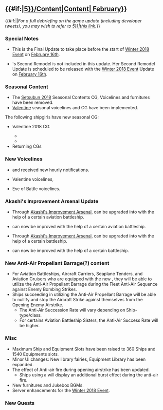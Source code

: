 =={{#if:{{{thread|}}}|[[Partials/Updates/2018_February_{{Ordinal|5}}/Content|Content]]|[[Thread:630678|{{Ordinal|5}} February]]}}==
{{#if:{{{thread|}}}||''For a full debriefing on the game update (including developer tweets), you may wish to refer to 
[[Partials/Updates/2018_February_{{Ordinal|5}}|this link]].''}}

===Special Notes===
*This is the Final Update to take place before the start of [[Winter 2018 Event]] on [[Thread:621228|February 16th]].
*{{ShipLink|Musashi}}'s Second Remodel is not included in this update. Her Second Remodel Update is scheduled to be released with the [[Winter 2018 Event]] Update on [[Thread:621228|February 16th]].
{{clear}}

===Seasonal Content===
*The [[Seasonal/Setsubun 2018|Setsubun 2018]] Seasonal Contents CG, Voicelines and furnitures have been removed.
*[[Seasonal/Valentines 2018|Valentine]] seasonal voicelines and CG have been implemented.
{{clear}}
{{SeasonalGallery|slideshow=true|Kuma/Valentine|Ushio/Valentine}}
The following shipgirls have new seasonal CG:
*{{new}} Valentine 2018 CG:
**{{ShipLink|Kuma}}
**{{ShipLink|Ushio}}
*Returning CGs
{{clear}}

===New Voicelines===
*{{ShipLink|Hatsushimo Kai}} and {{ShipLink|Hatsushimo Kai Ni}} received new hourly notifications.
*{{New}} Valentine voicelines,
*{{New}} Eve of Battle voicelines.
{{clear}}
===Akashi's Improvement Arsenal Update===
*Through [[Akashi's Improvement Arsenal]], {{EquipmentLink|12cm 30-tube Rocket Launcher}} can be upgraded into {{EquipmentLink|12cm 30-tube Rocket Launcher Kai Ni}} with the help of a certain aviation battleship.
*{{EquipmentLink|12cm 30-tube Rocket Launcher Kai Ni}} can now be improved with the help of a certain aviation battleship.
*Through [[Akashi's Improvement Arsenal]], {{EquipmentLink|46cm Triple Gun Mount}} can be upgraded into {{EquipmentLink|46cm Triple Gun Mount Kai}} with the help of a certain battleship.
*{{EquipmentLink|46cm Triple Gun Mount Kai}} can now be improved with the help of a certain battleship.

{{{!}} class="mw-collapsible mw-collapsed wikitable" style="text-align: center; width:100%;"
! colspan="1" {{!}}{{new}}&{{updated}}Akashi's Improvement Arsenal: Equipment Tables
{{!}}-
{{!}}{{ImprovementTableKai
|!new
|#
|46cm Triple Gun Mount Kai
|12cm 30-tube Rocket Launcher
|12cm 30-tube Rocket Launcher Kai Ni
|custom_row_new_content = <h3>New Equipment</h3>
}}
{{!}}-
{{!}}{{ImprovementTableKai
|!updated
|#
|46cm Triple Gun Mount
|custom_row_updated_content = <h3>Updated Equipment</h3>
}}
{{!}}}
{{clear}}

===New Anti-Air Propellant Barrage(?) content===
*For Aviation Battleships, Aircraft Carriers, Seaplane Tenders, and Aviation Cruisers who are equipped with the new {{EquipmentLink|12cm 30-tube Rocket Launcher Kai Ni}} , they will be able to utilize the Anti-Air Propellant Barrage during the Fleet Anti-Air Sequence against Enemy Bombing Strikes.
*Ships succeeding in utilizing the Anti-Air Propellant Barrage will be able to nullify and stop the Aircraft Strike against themselves from the Opening Enemy Airstrike.
**The Anti-Air Succession Rate will vary depending on Ship-type/class.
**For certains Aviation Battleship Sisters, the Anti-Air Success Rate will be higher.
{{clear}}
===Misc===
*Maximum Ship and Equipment Slots have been raised to 360 Ships and 1540 Equipments slots.
*Minor UI changes: New library fairies, Equipment Library has been expanded.
*The effect of Anti-air fire during opening airstrike has been updated.
**Ships using a {{EquipmentLink|Type 3 Shell}} will display an additional burst effect during the anti-air fire.
*New furnitures and Jukebox BGMs.
*Server enhancements for the [[Winter 2018 Event]].
{{clear}}
===New Quests===
{{QuestList|
{{Quest
|ID = A85
|Title_JP =  精鋭「第二一駆逐隊」、抜錨準備！
|Title_EN = Elite 21st Destroyer Division, Prepare for Sortie!
|Requirements = Form a Fleet including {{ShipLink|Wakaba Kai}}, {{ShipLink|Hatsuharu Kai Ni}}, {{ShipLink|Hatsushimo Kai Ni}} and up to one additional ship.
|Rewards_RSC = 100 / 0 / 0 / 300
|Rewards_Items =[[File:Instant repair 2.png|30px|link=Tutorial:_FAQ#What_are_buckets.3F]] x3<br>{{EquipmentLink|Combat Ration|text=true|image=30px}} x1
|Note = Requires: ??
}}
{{Quest
|ID = B113
|Title_JP =  松輸送作戦、継続実施せよ！
|Title_EN = Continue the Matsu-Transport Operation Further!
|Requirements = Sortie a Fleet with a [[CL]]/[[DD]] as Flagship, with at least 3 or more [[DD]]/[[DE]]s to World [[1-4]], [[1-6]] and clear the boss node with at least an A(?) rank or reach the goal three times on both maps.
|Rewards_RSC = 300 / 300 / 0 / 300
|Rewards_Items ='''choice between'''<br>{{EquipmentLink|Daihatsu Landing Craft|text=true|image=30px}} x1<br>''or''<br>[[File:Improvement Materials.png|30px|link=Akashi's_Improvement_Arsenal]] x3<br>NEXT<br>'''choice between'''<br>{{EquipmentLink|New Model Gun Mount Improvement Material|text=true|image=30px}} x1<br>{{EquipmentLink|12cm 30-tube Rocket Launcher|text=true|image=30px}} x2<br>[[File:Furniture fairy.png|30px|link=Furniture]][[Furniture|Furniture Fairy]] x1
|Note = Requires: ??
}}
{{Quest
|ID = B114
|Title_JP =  新編「四航戦」、全力出撃！
|Title_EN = New 4th Aviation Fleet, Sortie Out!
|Requirements = Sortie a fleet including {{ShipLink|Ise Kai}}, {{ShipLink|Hyuuga Kai}}, {{ShipLink|Ooyodo Kai}}, one [[DD]] and up to two additional ships to [[1-6]], [[2-5]], [[3-5]], [[4-5]] and clear the boss node with at least an A(?) rank or reach the goal node on each map.
|Rewards_RSC = 400 / 400 / 400 / 400
|Rewards_Items ={{EquipmentLink|12cm 30-tube Rocket Launcher Kai Ni|text=true|image=30px}} x1<br>'''then choice between'''<br>{{EquipmentLink|Action Report|text=true|image=30px}} x1<br>''or''<br>{{EquipmentLink|New Model Gun Mount Improvement Material|text=true|image=30px}} x1
|Note = Requires: ??
}}
{{Quest
|ID = C16
|Title_JP =  精鋭「第二一駆逐隊」、猛特訓！
|Title_EN = Elite 21st Destroyer Division, Sortie!
|Requirements = Use a Fleet including {{ShipLink|Wakaba Kai}}, {{ShipLink|Hatsuharu Kai Ni}}, {{ShipLink|Hatsushimo Kai Ni}} to get 4 PvP victories in the same day.
|Rewards_RSC = 0 / 100 / 0 / 0
|Rewards_Items =[[File:Food supply ship mamiya.png|30px|link=Fatigue]][[Glossary#Food_supply_ship_Mamiya|"Mamiya"]] ×1<br>'''then choice between'''<br>[[File:Development material.png|30px|link=Construction]] x6<br>''or''<br>{{EquipmentLink|Action Report|text=true|image=30px}} x1
|Note = Requires: [[Quests#A85|A85]]?
}}
{{Quest
|ID = F70
|Title_JP =  主力艦上戦闘機の更新
|Title_EN = Renewal of the Main Carrier-based Fighter
|Requirements = Prepare 4000 Bauxite, have a Carrier secretary equipped with 2 {{EquipmentLink|Type 0 Fighter Model 52}} on her first and second slot, then scrap 5 {{EquipmentLink|Type 0 Fighter Model 21}} and 3 {{EquipmentLink|Type 96 Fighter}}.<br>
'''※Equipment must be unlocked.'''<br>
'''※Consumes the equipment.'''
|Rewards_RSC = 0 / 100 / 0 / 0
|Rewards_Items ={{EquipmentLink|Shiden Kai 2|text=true|image=30px}} x2<br>'''then choice between'''<br>[[File:Development material.png|30px|link=Construction]] x8<br>''or''<br>{{EquipmentLink|New Model Aerial Armament Materials|text=true|image=30px}} x1
|Note = Requires: ??<br>'''Quarterly Quest'''
}}
{{Quest
|ID = F71
|Title_JP =  対空兵装の拡充
|Title_EN = Expansion of Anti-Air Equipment
|Requirements = Prepare 900 Bauxite, scrap 6 medium guns and 3 secondary guns.
|Rewards_RSC = 0 / 100 / 0 / 0
|Rewards_Items ='''choice between''' <br>{{EquipmentLink|25mm Triple Autocannon Mount|text=true|image=30px}} x2<br>''or''<br>{{EquipmentLink|12cm 30-tube Rocket Launcher|text=true|image=30px}} x2<br>''or''<br>[[File:Reinforcement_expansion_064_useitem.png|30px|link=Reinforcement Expansion]][[Reinforcement Expansion]] ×1
|Note = Requires: ??
}}
}}